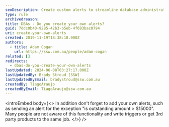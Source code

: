 ```yaml
---
seoDescription: Create custom alerts to streamline database administration and stay informed about key exceptions.
type: rule
archivedreason:
title: DBAs - Do you create your own alerts?
guid: 7ddc0b40-9285-42b3-b5eb-4f693bac0794
uri: create-your-own-alerts
created: 2019-11-19T18:38:18.000Z
authors:
  - title: Adam Cogan
    url: https://ssw.com.au/people/adam-cogan
related: []
redirects:
  - dbas-do-you-create-your-own-alerts
lastUpdated: 2024-06-08T03:27:17.000Z
lastUpdatedBy: Brady Stroud [SSW]
lastUpdatedByEmail: bradystroud@ssw.com.au
createdBy: TiagoAraujo
createdByEmail: TiagoAraujo@ssw.com.au
---
```


<introEmbed
  body={<>
In addition don't forget to add your own alerts, such as sending an alert for the exception "is outstanding amount &gt; $15000". Many people are not aware of this functionality and write triggers or get 3rd party products to the same job.
  </>}
/>
